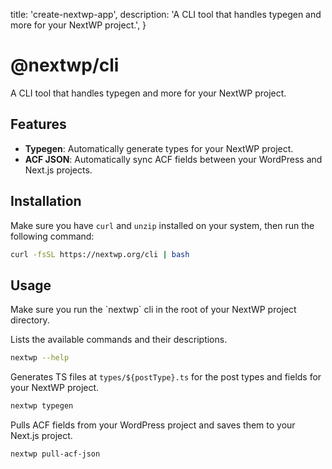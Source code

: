 
  title: 'create-nextwp-app',
  description:
    'A CLI tool that handles typegen and more for your NextWP project.',
}

# @nextwp/cli

A CLI tool that handles typegen and more for your NextWP project.

## Features

- **Typegen**: Automatically generate types for your NextWP project.
- **ACF JSON**: Automatically sync ACF fields between your WordPress and Next.js projects.

## Installation

Make sure you have `curl` and `unzip` installed on your system, then run the following command:

<CodeGroup>

```bash
curl -fsSL https://nextwp.org/cli | bash
```

</CodeGroup>

## Usage

<Note>
  Make sure you run the `nextwp` cli in the root of your NextWP project
  directory.
</Note>

Lists the available commands and their descriptions.

```bash
nextwp --help
```

Generates TS files at `types/${postType}.ts` for the post types and fields for your NextWP project.

```bash
nextwp typegen
```

Pulls ACF fields from your WordPress project and saves them to your Next.js project.

```bash
nextwp pull-acf-json
```
